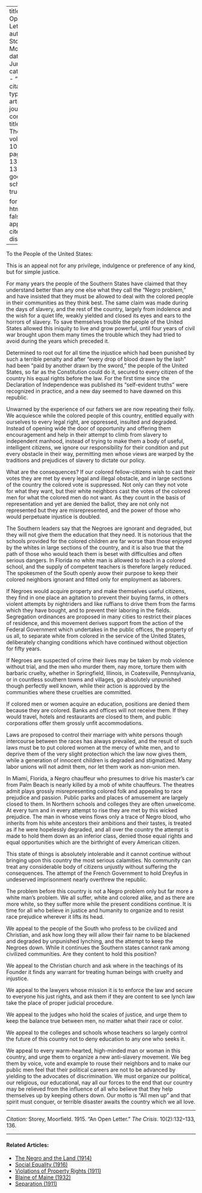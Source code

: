 
---
title: 'An Open Letter'
author: Storey, Moorfield
date: Jun. 1915
categories: 
  - ""
citation: 
  type: article-journal
  container-title: The Crisis
  volume: 10
  issue: 2
  page: 132-133, 136
google-scholar: true

format:
  html:
    toc: false
    appendix-cite-as: display
---


To the People of the United States:

This is an appeal not for any privilege, indulgence or preference of any kind, but for simple justice.

For many years the people of the Southern States have claimed that they understand better than any one else what they call the "Negro problem," and have insisted that they must be allowed to deal with the colored people in their communities as they think best. The same claim was made during the days of slavery, and the rest of the country, largely from indolence and the wish for a quiet life, weakly yielded and closed its eyes and ears to the horrors of slavery. To save themselves trouble the people of the United States allowed this iniquity to live and grow powerful, until four years of civil war brought upon them many times the trouble which they had tried to avoid during the years which preceded it.

Determined to root out for all time the injustice which had been punished by such a terrible penalty and after "every drop of blood drawn by the lash" had been "paid by another drawn by the sword," the people of the United States, so far as the Constitution could do it, secured to every citizen of the country his equal rights before the law. For the first time since the Declaration of Independence was published its "self-evident truths" were recognized in practice, and a new day seemed to have dawned on this republic.

Unwarned by the experience of our fathers we are now repeating their folly. We acquiesce while the colored people of this country, entitled equally with ourselves to every legal right, are oppressed, insulted and degraded. Instead of opening wide the door of opportunity and offering them encouragement and help in their attempt to climb from slavery to independent manhood, instead of trying to make them a body of useful, intelligent citizens, we ignore our responsibility for their condition and put every obstacle in their way, permitting men whose views are warped by the traditions and prejudices of slavery to dictate our policy.

What are the consequences? If our colored fellow-citizens wish to cast their votes they are met by every legal and illegal obstacle, and in large sections of the country the colored vote is suppressed. Not only can they not vote for what they want, but their white neighbors cast the votes of the colored men for what the colored men do not want. As they count in the basis of representation and yet are denied the ballot, they are not only not represented but they are misrepresented, and the power of those who would perpetuate injustice is doubled.

The Southern leaders say that the Negroes are ignorant and degraded, but they will not give them the education that they need. It is notorious that the schools provided for the colored children  are far worse than those enjoyed by the whites in large sections of the country, and it is also true that the path of those who would teach them is beset with difficulties and often serious dangers. In Florida no white man is allowed to teach in a colored school, and the supply of competent teachers is therefore largely reduced. The spokesmen of the South openly avow their purpose to keep their colored neighbors ignorant and fitted only for employment as laborers.

If Negroes would acquire property and make themselves useful citizens, they find in one place an agitation to prevent their buying farms, in others violent attempts by nightriders and like ruffians to drive them from the farms which they have bought, and to prevent their laboring in the fields. Segregation ordinances are proposed in many cities to restrict their places of residence, and this movement derives support from the action of the Federal Government which undertakes in the public offices, the property of us all, to separate white from colored in the service of the United States, deliberately changing conditions which have continued without objection for fifty years.

If Negroes are suspected of crime their lives may be taken by mob violence without trial, and the men who murder them, nay more, torture them with barbaric cruelty, whether in Springfield, Illinois, in Coatesville, Pennsylvania, or in countless southern towns and villages, go absolutely unpunished though perfectly well known, while their action is approved by the communities where these cruelties are committed.

If colored men or women acquire an education, positions are denied them because they are colored. Banks and offices will not receive them. If they would travel, hotels and restaurants are closed to them, and public corporations offer them grossly unfit accommodations.

Laws are proposed to control their marriage with white persons though intercourse between the races has always prevailed, and the result of such laws must be to put colored women at the mercy of white men, and to deprive them of the very slight protection which the law now gives them, while a generation of innocent children is degraded and stigmatized. Many labor unions will not admit them, nor let them work as non-union men.

In Miami, Florida, a Negro chauffeur who presumes to drive his master's car from Palm Beach is nearly killed by a mob of white chauffeurs. The theatres admit plays grossly misrepresenting colored folk and appealing to race prejudice and passion. Public parks and places of amusement are largely closed to them. In Northern schools and colleges they are often unwelcome. At every turn and in every attempt to rise they are met by this wicked prejudice. The man in whose veins flows only a trace of Negro blood, who inherits from his white ancestors their ambitions and their tastes, is treated as if he were hopelessly degraded, and all over the country the attempt is made to hold them down as an inferior class, denied those equal rights and equal opportunities which are the birthright of every American citizen.

This state of things is absolutely intolerable and it cannot continue without bringing upon this country the most serious calamities. No community can treat any considerable body of citizens unjustly without suffering the consequences. The attempt of the French Government to hold Dreyfus in undeserved imprisonment nearly overthrew the republic.

The problem before this country is not a Negro problem only but far more a white man's problem. We all suffer, white and colored alike, and as there are more white, so they suffer more while the present conditions continue. It is time for all who believe in justice and humanity to organize and to resist race prejudice wherever it lifts its head.

We appeal to the people of the South who profess to be civilized and Christian, and ask how long they will allow their fair name to be blackened and degraded by unpunished lynching, and the attempt to keep the Negroes down. While it continues the Southern states cannot rank among civilized communities. Are they content to hold this position?

We appeal to the Christian church and ask where in the teachings of its Founder it finds any warrant for treating human beings with cruelty and injustice.

We appeal to the lawyers whose mission it is to enforce the law and secure to everyone his just rights, and ask them if they are content to see lynch law take the place of proper judicial procedure.

We appeal to the judges who hold the scales of justice, and urge them to keep the balance true between men, no matter what their race or color.

We appeal to the colleges and schools whose teachers so largely control the future of this country not to deny education to any one who seeks it.

We appeal to every warm-hearted, high-minded man or woman in this country, and urge them to organize a new anti-slavery movement. We beg them by voice, vote and example to rouse their neighbors and to make our public men feel that their political careers are not to be advanced by yielding to the advocates of discrimination. We must organize our political, our religious, our educational, nay all our forces to the end that our country may be relieved from the influence of all who believe that they help themselves up by keeping others down. Our motto is "All men up" and that spirit must conquer, or terrible disaster awaits the country which we all love.

______
*Citation:* Storey, Moorfield. 1915. "An Open Letter." *The Crisis*. 10(2):132&ndash;133, 136.

<!-- Similar articles start here -->
<div  class="clear-wrap"></div>
<hr>
#### Related Articles:

* [The Negro and the Land (1914)](/Volumes/07/04/negro_land.html)
* [Social Equality (1916)](/Volumes/12/01/social_equality.html)
* [Violations of Property Rights (1911)](/Volumes/02/01/violations.html)
* [Blaine of Maine (1932)](/Volumes/39/08/blaine_of_maine.html)
* [Separation (1911)](/Volumes/01/04/separation.html)

<!-- Similar articles end here -->